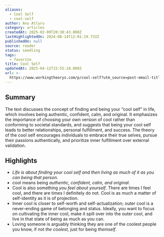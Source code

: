 ```yaml
---
aliases:
  - Cool Self
  - cool-self
author: Anu Atluru
category: articles
createdAt: 2025-02-09T20:38:43.000Z
lastHighlightedOn: 2024-08-14T12:01:19.733Z
publishedOn: null
source: reader
status: seedling
tags:
  - favorite
title: Cool Self
updatedAt: 2025-04-12T15:55:18.000Z
url: >-
  https://www.workingtheorys.com/p/cool-self?utm_source=post-email-title&publication_id=22717&post_id=146651591&utm_campaign=email-post-title&isFreemail=true&r=og9hp&triedRedirect=true&utm_medium=email
---
```

## Summary

The text discusses the concept of finding and being your “cool self” in life, which involves being authentic, confident, calm, and original. It emphasizes the importance of choosing your own version of cool rather than conforming to societal standards, and suggests that being your cool self leads to better relationships, personal fulfillment, and success. The theory of the cool self encourages individuals to embrace their true selves, pursue their passions authentically, and prioritize inner fulfillment over external validation.

## Highlights

- _Life is about finding your cool self and then living as much of it as you can being that person_.
- cool means being _authentic, confident, calm, and original_.
- Cool is also something _you feel about yourself_. There are times I feel cool, and there are times I definitely do not. Cool is as much a matter of self-identity as it is of projection.
- Inner cool is closer to self-worth and self-actualization; outer cool is a never-ending game of belonging and status. Ideally, you want to focus on cultivating the inner cool, make it spill over into the outer cool, and live in that state of being as much as you can.
- Loving someone is arguably thinking they are one of the coolest people you know, if not _the coolest,_ just for being _themself_.
